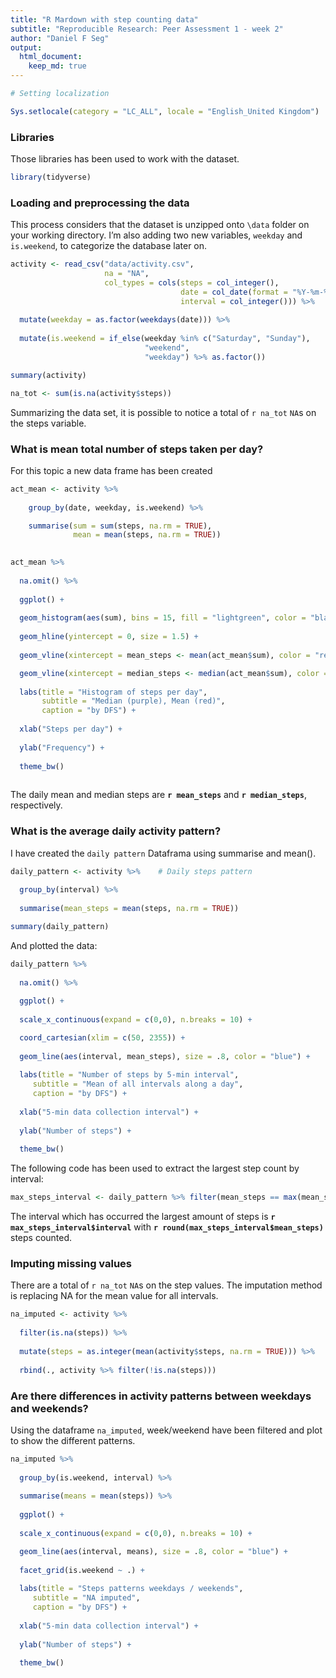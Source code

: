 ```yaml
---
title: "R Mardown with step counting data"
subtitle: "Reproducible Research: Peer Assessment 1 - week 2"
author: "Daniel F Seg"
output: 
  html_document:
    keep_md: true
---
```


```r

# Setting localization

Sys.setlocale(category = "LC_ALL", locale = "English_United Kingdom")

```

### **Libraries**

Those libraries has been used to work with the dataset.

```r

library(tidyverse)

```

### **Loading and preprocessing the data**

This process considers that the dataset is unzipped onto `\data` folder on your working directory. I'm also adding two new variables, `weekday` and `is.weekend`, to categorize the database later on.

```r

activity <- read_csv("data/activity.csv", 
                     na = "NA",
                     col_types = cols(steps = col_integer(), 
                                      date = col_date(format = "%Y-%m-%d"), 
                                      interval = col_integer())) %>%
  
  mutate(weekday = as.factor(weekdays(date))) %>%
  
  mutate(is.weekend = if_else(weekday %in% c("Saturday", "Sunday"), 
                              "weekend", 
                              "weekday") %>% as.factor())

summary(activity)

```

```r

na_tot <- sum(is.na(activity$steps))

```

Summarizing the data set, it is possible to notice a total of `r na_tot` `NA`s on the steps variable.


### **What is mean total number of steps taken per day?**

For this topic a new data frame has been created

```r

act_mean <- activity %>%
    
    group_by(date, weekday, is.weekend) %>%

    summarise(sum = sum(steps, na.rm = TRUE), 
              mean = mean(steps, na.rm = TRUE))
   

act_mean %>%
  
  na.omit() %>%
  
  ggplot() +
  
  geom_histogram(aes(sum), bins = 15, fill = "lightgreen", color = "black") + 
  
  geom_hline(yintercept = 0, size = 1.5) +
  
  geom_vline(xintercept = mean_steps <- mean(act_mean$sum), color = "red", size = 1) +

  geom_vline(xintercept = median_steps <- median(act_mean$sum), color = "purple", size = 1) + 
  
  labs(title = "Histogram of steps per day",
       subtitle = "Median (purple), Mean (red)",
       caption = "by DFS") +
  
  xlab("Steps per day") +
  
  ylab("Frequency") +
  
  theme_bw()
  
```
  
The daily mean and median steps are **`r mean_steps`** and **`r median_steps`**, respectively.
  
### **What is the average daily activity pattern?**  
  
  I have created the `daily pattern` Dataframa using summarise and mean().  
  

```r


daily_pattern <- activity %>%    # Daily steps pattern
  
  group_by(interval) %>%
  
  summarise(mean_steps = mean(steps, na.rm = TRUE))

summary(daily_pattern)

```

  And plotted the data:

```r

daily_pattern %>%
  
  na.omit() %>%
  
  ggplot() +
  
  scale_x_continuous(expand = c(0,0), n.breaks = 10) +

  coord_cartesian(xlim = c(50, 2355)) + 
  
  geom_line(aes(interval, mean_steps), size = .8, color = "blue") + 
  
  labs(title = "Number of steps by 5-min interval",
     subtitle = "Mean of all intervals along a day",
     caption = "by DFS") +
  
  xlab("5-min data collection interval") +
  
  ylab("Number of steps") +
  
  theme_bw()

```


The following code has been used to extract the largest step count by interval:

```r
max_steps_interval <- daily_pattern %>% filter(mean_steps == max(mean_steps))
```

The interval which has occurred the largest amount of steps is **`r max_steps_interval$interval`** with **`r round(max_steps_interval$mean_steps)`** steps counted.


### **Imputing missing values**

There are a total of `r na_tot` `NA`s on the step values. The imputation method is replacing NA for the mean value for all intervals.

```r

na_imputed <- activity %>%
  
  filter(is.na(steps)) %>%
  
  mutate(steps = as.integer(mean(activity$steps, na.rm = TRUE))) %>%
  
  rbind(., activity %>% filter(!is.na(steps)))

```

### **Are there differences in activity patterns between weekdays and weekends?**

Using the dataframe `na_imputed`, week/weekend have been filtered and plot to show the different patterns.

```r

na_imputed %>%
  
  group_by(is.weekend, interval) %>%
  
  summarise(means = mean(steps)) %>%
  
  ggplot() +
  
  scale_x_continuous(expand = c(0,0), n.breaks = 10) +

  geom_line(aes(interval, means), size = .8, color = "blue") + 
  
  facet_grid(is.weekend ~ .) +
  
  labs(title = "Steps patterns weekdays / weekends",
     subtitle = "NA imputed",
     caption = "by DFS") +
  
  xlab("5-min data collection interval") +
  
  ylab("Number of steps") +
  
  theme_bw()




```



